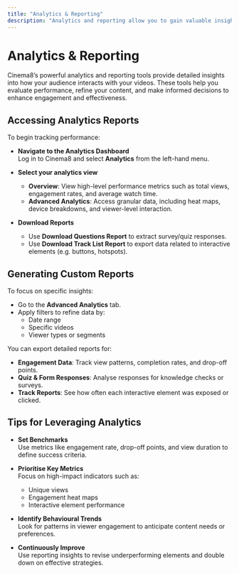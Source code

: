 ```yaml
---
title: "Analytics & Reporting"
description: "Analytics and reporting allow you to gain valuable insights into how your audience interacts with your videos. With Cinema8’s comprehensive reporting tools, you can measure engagement, identify trends, and make data-driven decisions to improve your video strategy."
---
```


# Analytics & Reporting

Cinema8’s powerful analytics and reporting tools provide detailed insights into how your audience interacts with your videos. These tools help you evaluate performance, refine your content, and make informed decisions to enhance engagement and effectiveness.

## Accessing Analytics Reports

To begin tracking performance:

- **Navigate to the Analytics Dashboard**  
  Log in to Cinema8 and select **Analytics** from the left-hand menu.

- **Select your analytics view**  
  - **Overview**: View high-level performance metrics such as total views, engagement rates, and average watch time.  
  - **Advanced Analytics**: Access granular data, including heat maps, device breakdowns, and viewer-level interaction.

- **Download Reports**  
  - Use **Download Questions Report** to extract survey/quiz responses.  
  - Use **Download Track List Report** to export data related to interactive elements (e.g. buttons, hotspots).

## Generating Custom Reports

To focus on specific insights:

- Go to the **Advanced Analytics** tab.
- Apply filters to refine data by:
  - Date range
  - Specific videos
  - Viewer types or segments

You can export detailed reports for:

- **Engagement Data**: Track view patterns, completion rates, and drop-off points.
- **Quiz & Form Responses**: Analyse responses for knowledge checks or surveys.
- **Track Reports**: See how often each interactive element was exposed or clicked.

## Tips for Leveraging Analytics

- **Set Benchmarks**  
  Use metrics like engagement rate, drop-off points, and view duration to define success criteria.

- **Prioritise Key Metrics**  
  Focus on high-impact indicators such as:
  - Unique views  
  - Engagement heat maps  
  - Interactive element performance

- **Identify Behavioural Trends**  
  Look for patterns in viewer engagement to anticipate content needs or preferences.

- **Continuously Improve**  
  Use reporting insights to revise underperforming elements and double down on effective strategies.

 
 